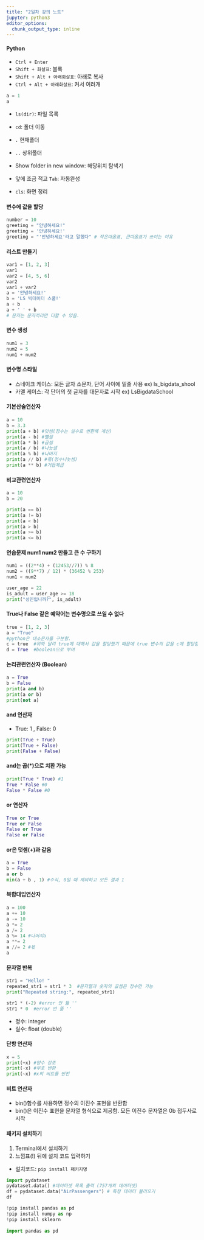 ```yaml
---
title: "2일차 강의 노트"
jupyter: python3
editor_options: 
  chunk_output_type: inline
---
```

#### Python 

- `Ctrl + Enter`
- `Shift + 화살표`: 블록
- `Shift + Alt + 아래화살표`: 아래로 복사 
- `Ctrl + Alt + 아래화살표`: 커서 여러개 

```python
a = 1
a
```

- `ls(dir)`: 파일 목록
- `cd`: 폴더 이동 
- `.` 현재폴더
- `..` 상위폴더

- Show folder in new window: 해당위치 탐색기 
- 앞에 조금 적고 `Tab`: 자동완성 
- `cls`: 화면 정리 


#### 변수에 값을 할당 

 
```python
number = 10 
greeting = "안녕하세요!"
greeting = '안녕하세요!'
greeting = "'안녕하세요'라고 말했다" # 작은따옴표, 큰따옴표가 쓰이는 이유
```


#### 리스트 만들기 

```python
var1 = [1, 2, 3]
var1
var2 = [4, 5, 6]
var2 
var1 + var2
a = '안녕하세요!'
b = 'LS 빅데이터 스쿨!'
a + b
a + ' ' + b
# 문자는 문자끼리만 더할 수 있음. 
```


#### 변수 생성
```python
num1 = 3
num2 = 5
num1 + num2 
```

#### 변수명 스타일 

- 스네이크 케이스: 모든 글자 소문자, 단어 사이에 밑줄 사용
 ex) ls_bigdata_shool
- 카멜 케이스: 각 단어의 첫 글자를 대문자로 시작 
 ex) LsBigdataSchool


#### 기본산술연산자

```python
a = 10
b = 3.3
print(a + b) #덧셈(정수는 실수로 변환해 계산)
print(a - b) #뺄셈
print(a * b) #곱셈
print(a / b) #나눗셈
print(a % b) #나머지
print(a // b) #몫(정수나눗셈)
print(a ** b) #거듭제곱 
```

#### 비교관련연산자

```python
a = 10
b = 20

print(a == b)
print(a != b)
print(a < b)
print(a > b)
print(a >= b)
print(a <= b)
```


#### 연습문제 num1 num2 만들고 큰 수 구하기 

```python
num1 = ((2**4) + (12453//7)) % 8
num2 = ((9**7) / 12) * (36452 % 253)
num1 < num2 

user_age = 22
is_adult = user_age >= 18
print("성인입니까?", is_adult)
```

#### True나 False 같은 예약어는 변수명으로 쓰일 수 없다

```python
true = [1, 2, 3]
a = "True"
#python은 대소문자를 구분함. 
c = true  #위와 달리 true에 대해서 값을 할당했기 때문에 true 변수의 값을 c에 할당함. 
d = True  #boolean으로 부여  
```

#### 논리관련연산자 (Boolean)

```python
a = True
b = False
print(a and b)
print(a or b)
print(not a)
```


#### and 연산자

- True: 1 , False: 0
```python
print(True + True) 
print(True + False) 
print(False + False) 
```


#### and는 곱(*)으로 치환 가능 

```python
print(True * True) #1
True * False #0
False * False #0
```


#### or 연산자 

```python
True or True
True or False
False or True
False or False
```

#### or은 덧셈(+)과 같음 

```python
a = True
b = False
a or b
min(a + b , 1) #수식, 0일 때 제외하고 모든 결과 1 
```

#### 복합대입연산자

```python
a = 100
a += 10
a -= 10
a *= 2 
a /= 2
a %= 14 #나머지a
a **= 2
a //= 2 #몫
a
```

#### 문자열 반복

```python
str1 = "Hello! "
repeated_str1 = str1 * 3  #문자열과 숫자의 곲셈은 정수만 가능 
print("Repeated string:", repeated_str1)

str1 * (-2) #error 안 뜲 '' 
str1 * 0  #error 안 뜲 '' 
```
- 정수: integer
- 실수: float (double)

#### 단항 연산자 

```python
x = 5
print(+x) #양수 강조
print(-x) #부호 변환
print(~x) #x의 비트를 반전 

```

#### 비트 연산자

- bin()함수를 사용하면 정수의 이진수 표현을 반환함 
- bin()은 이진수 표현을 문자열 형식으로 제공함. 모든 이진수 문자열은 0b 접두사로 시작 


#### 패키지 설치하기 

1. Terminal에서 설치하기
2. 느낌표(!) 뒤에 설치 코드 입력하기
- 설치코드: `pip install 패키지명`

```python
import pydataset
pydataset.data() #데이터셋 목록 출력 (757개의 데이터셋)
df = pydataset.data("AirPassengers") # 특정 데이터 불러오기 
df

!pip install pandas as pd
!pip install numpy as np
!pip install sklearn
                                
import pandas as pd
```

